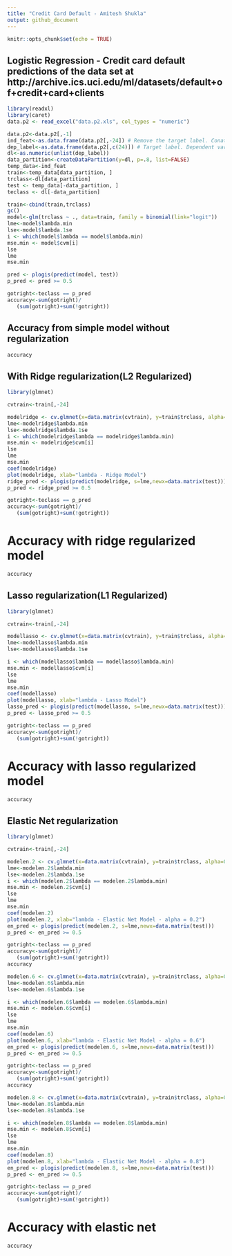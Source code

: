 ```yaml
---
title: "Credit Card Default - Amitesh Shukla"
output: github_document
---
```


```r
knitr::opts_chunk$set(echo = TRUE)
```

## Logistic Regression - Credit card default predictions of the data set at http://archive.ics.uci.edu/ml/datasets/default+of+credit+card+clients

```r
library(readxl)
library(caret)
data.p2 <- read_excel("data.p2.xls", col_types = "numeric")

data.p2<-data.p2[,-1]
ind_feat<-as.data.frame(data.p2[,-24]) # Remove the target label. Conatins independent features
dep_label<-as.data.frame(data.p2[,c(24)]) # Target label. Dependent variable for Naive Bayes
dl<-as.numeric(unlist(dep_label))
data_partition<-createDataPartition(y=dl, p=.8, list=FALSE)
temp_data<-ind_feat
train<-temp_data[data_partition, ]
trclass<-dl[data_partition]
test <- temp_data[-data_partition, ]
teclass <- dl[-data_partition]

train<-cbind(train,trclass)
gc()
model<-glm(trclass ~ ., data=train, family = binomial(link="logit"))
lme<-model$lambda.min
lse<-model$lambda.1se
i <- which(model$lambda == model$lambda.min)
mse.min <- model$cvm[i]
lse
lme
mse.min

pred <- plogis(predict(model, test))
p_pred <- pred >= 0.5

gotright<-teclass == p_pred
accuracy<-sum(gotright)/
   (sum(gotright)+sum(!gotright))
```

## Accuracy from simple model without regularization
```r
accuracy
```

## With Ridge regularization(L2 Regularized)
```r
library(glmnet)

cvtrain<-train[,-24]

modelridge <- cv.glmnet(x=data.matrix(cvtrain), y=train$trclass, alpha=0,family="binomial",type.measure = "mse")
lme<-modelridge$lambda.min
lse<-modelridge$lambda.1se
i <- which(modelridge$lambda == modelridge$lambda.min)
mse.min <- modelridge$cvm[i]
lse
lme
mse.min
coef(modelridge)
plot(modelridge, xlab="lambda - Ridge Model")
ridge_pred <- plogis(predict(modelridge, s=lme,newx=data.matrix(test)))
p_pred <- ridge_pred >= 0.5

gotright<-teclass == p_pred
accuracy<-sum(gotright)/
   (sum(gotright)+sum(!gotright))
```

# Accuracy with ridge regularized model

```r
accuracy
```


## Lasso regularization(L1 Regularized)
```r
library(glmnet)

cvtrain<-train[,-24]

modellasso <- cv.glmnet(x=data.matrix(cvtrain), y=train$trclass, alpha=1,family="binomial",type.measure = "mse")
lme<-modellasso$lambda.min
lse<-modellasso$lambda.1se

i <- which(modellasso$lambda == modellasso$lambda.min)
mse.min <- modellasso$cvm[i]
lse
lme
mse.min
coef(modellasso)
plot(modellasso, xlab="lambda - Lasso Model")
lasso_pred <- plogis(predict(modellasso, s=lme,newx=data.matrix(test)))
p_pred <- lasso_pred >= 0.5

gotright<-teclass == p_pred
accuracy<-sum(gotright)/
   (sum(gotright)+sum(!gotright))
```

# Accuracy with lasso regularized model
```r
accuracy
```

## Elastic Net regularization
```r
library(glmnet)

cvtrain<-train[,-24]

modelen.2 <- cv.glmnet(x=data.matrix(cvtrain), y=train$trclass, alpha=0.2,family="binomial",type.measure = "mse")
lme<-modelen.2$lambda.min
lse<-modelen.2$lambda.1se
i <- which(modelen.2$lambda == modelen.2$lambda.min)
mse.min <- modelen.2$cvm[i]
lse
lme
mse.min
coef(modelen.2)
plot(modelen.2, xlab="lambda - Elastic Net Model - alpha = 0.2")
en_pred <- plogis(predict(modelen.2, s=lme,newx=data.matrix(test)))
p_pred <- en_pred >= 0.5

gotright<-teclass == p_pred
accuracy<-sum(gotright)/
   (sum(gotright)+sum(!gotright))
accuracy

modelen.6 <- cv.glmnet(x=data.matrix(cvtrain), y=train$trclass, alpha=0.6,family="binomial",type.measure = "mse")
lme<-modelen.6$lambda.min
lse<-modelen.6$lambda.1se

i <- which(modelen.6$lambda == modelen.6$lambda.min)
mse.min <- modelen.6$cvm[i]
lse
lme
mse.min
coef(modelen.6)
plot(modelen.6, xlab="lambda - Elastic Net Model - alpha = 0.6")
en_pred <- plogis(predict(modelen.6, s=lme,newx=data.matrix(test)))
p_pred <- en_pred >= 0.5

gotright<-teclass == p_pred
accuracy<-sum(gotright)/
   (sum(gotright)+sum(!gotright))
accuracy

modelen.8 <- cv.glmnet(x=data.matrix(cvtrain), y=train$trclass, alpha=0.8,family="binomial",type.measure = "mse")
lme<-modelen.8$lambda.min
lse<-modelen.8$lambda.1se

i <- which(modelen.8$lambda == modelen.8$lambda.min)
mse.min <- modelen.8$cvm[i]
lse
lme
mse.min
coef(modelen.8)
plot(modelen.8, xlab="lambda - Elastic Net Model - alpha = 0.8")
en_pred <- plogis(predict(modelen.8, s=lme,newx=data.matrix(test)))
p_pred <- en_pred >= 0.5

gotright<-teclass == p_pred
accuracy<-sum(gotright)/
   (sum(gotright)+sum(!gotright))
```

# Accuracy with elastic net
```r
accuracy


```